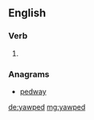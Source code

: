 ==English==

===Verb===
{{head|en}}

# {{en-past of|yawp}}

===Anagrams===
* [[pedway#English|pedway]]

[[de:yawped]]
[[mg:yawped]]